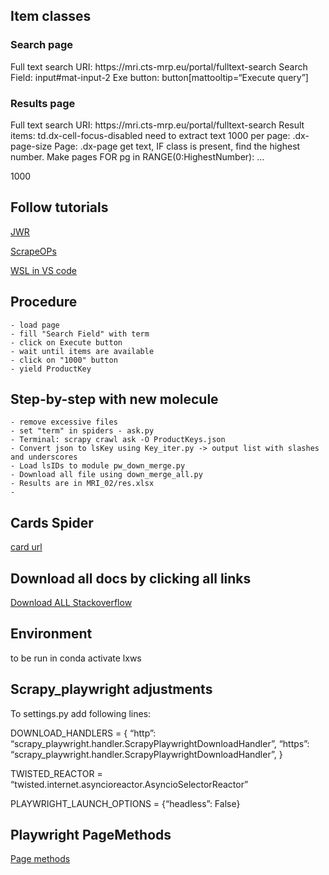 ## Item classes
### Search page
Full text search URI: https://mri.cts-mrp.eu/portal/fulltext-search
Search Field: input#mat-input-2
Exe button: button[mattooltip="Execute query"]

### Results page
Full text search URI: https://mri.cts-mrp.eu/portal/fulltext-search
Result items: td.dx-cell-focus-disabled need to extract text
1000 per page: .dx-page-size
Page: .dx-page get text, IF class is present, find the highest number. Make pages FOR pg in RANGE(0:HighestNumber): ...  

<div class="dx-page-size" tabindex="0" role="button" aria-label="Display 1000 items on page">1000</div>

## Follow tutorials
[JWR](https://www.youtube.com/watch?v=0wO7K-SoUHM&ab_channel=JohnWatsonRooney)

[ScrapeOPs](https://www.google.com/search?q=scrapeops+scrapy-playwright&oq=scrapeops+scrapy-playwright&aqs=chrome..69i57j69i60j69i61j69i60.16522j1j7&sourceid=chrome&ie=UTF-8#fpstate=ive&vld=cid:bf6cead1,vid:EijzO7n2-dg)

[WSL in VS code](https://code.visualstudio.com/docs/remote/wsl-tutorial)

## Procedure
    - load page
    - fill "Search Field" with term
    - click on Execute button
    - wait until items are available
    - click on "1000" button
    - yield ProductKey

## Step-by-step with new molecule
    - remove excessive files
    - set "term" in spiders - ask.py
    - Terminal: scrapy crawl ask -O ProductKeys.json
    - Convert json to lsKey using Key_iter.py -> output list with slashes and underscores
    - Load lsIDs to module pw_down_merge.py
    - Download all file using down_merge_all.py
    - Results are in MRI_02/res.xlsx
    - 

## Cards Spider
[card url](https://mri.cts-mrp.eu/portal/details?productnumber=UK/H/5182/001)

## Download all docs by clicking all links
[Download ALL Stackoverflow](https://stackoverflow.com/questions/71562884/scrapy-playwright-click-and-loop-through-virtual-javascript-page)
 
## Environment
to be run in conda activate lxws

## Scrapy_playwright adjustments
To settings.py add following lines:

DOWNLOAD_HANDLERS = {
    "http": "scrapy_playwright.handler.ScrapyPlaywrightDownloadHandler",
    "https": "scrapy_playwright.handler.ScrapyPlaywrightDownloadHandler",
}

TWISTED_REACTOR = "twisted.internet.asyncioreactor.AsyncioSelectorReactor"

PLAYWRIGHT_LAUNCH_OPTIONS = {"headless": False}

## Playwright PageMethods
[Page methods](https://playwright.dev/python/docs/api/class-page)

